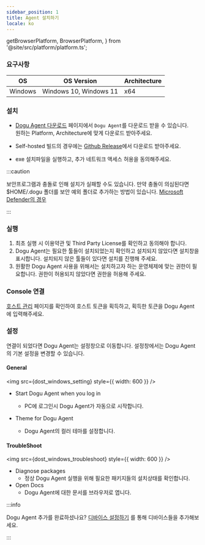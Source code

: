 ```yaml
---
sidebar_position: 1
title: Agent 설치하기
locale: ko
---
```


  getBrowserPlatform,
  BrowserPlatform,
} from '@site/src/platform/platform.ts';


### 요구사항

| OS      | OS Version             | Architecture |
| ------- | ---------------------- | ------------ |
| Windows | Windows 10, Windows 11 | x64          |

### 설치

<Tabs groupId="service" defaultValue="cloud" queryString>
<TabItem value="cloud" label="Cloud" default>

- [Dogu Agent 다운로드](https://dogutech.io/downloads/dogu-agent) 페이지에서 `Dogu Agent`를 다운로드 받을 수 있습니다.  
  원하는 Platform, Architecture에 맞게 다운로드 받아주세요.

</TabItem>
<TabItem value="self-hosted" label="Self-Hosted">

- Self-hosted 빌드의 경우에는 [Github Release](https://github.com/dogu-team/dogu/releases)에서 다운로드 받아주세요.

</TabItem>
</Tabs>

- exe 설치파일을 실행하고, 추가 네트워크 액세스 허용을 동의해주세요.

:::caution

보안프로그램과 충돌로 인해 설치가 실패할 수도 있습니다. 만약 충돌이 의심된다면 $HOME/.dogu 폴더를 보안 예외 폴더로 추가하는 방법이 있습니다.
[Microsoft Defender의 경우](https://support.microsoft.com/en-us/windows/add-an-exclusion-to-windows-security-811816c0-4dfd-af4a-47e4-c301afe13b26)

:::

### 실행

1. 최초 실행 시 이용약관 및 Third Party License를 확인하고 동의해야 합니다.
2. Dogu Agent는 필요한 툴들이 설치되었는지 확인하고 설치되지 않았다면 설치창을 표시합니다. 설치되지 않은 툴들이 있다면 설치를 진행해 주세요.
3. 원활한 Dogu Agent 사용을 위해서는 설치하고자 하는 운영체제에 맞는 권한이 필요합니다. 권한이 허용되지 않았다면 권한을 허용해 주세요.

### Console 연결

[호스트 관리](/management/organization/device-farm/host-management) 페이지를 확인하여 호스트 토큰을 획득하고, 획득한 토큰을 Dogu Agent에 입력해주세요.

### 설정

연결이 되었다면 Dogu Agent는 설정창으로 이동합니다. 설정창에서는 Dogu Agent의 기본 설정을 변경할 수 있습니다.

#### General

<img src={dost_windows_setting} style={{ width: 600 }} />

- Start Dogu Agent when you log in
  - PC에 로그인시 Dogu Agent가 자동으로 시작합니다.
- Theme for Dogu Agent

  - Dogu Agent의 컬러 테마를 설정합니다.

#### TroubleShoot

<img src={dost_windows_troubleshoot} style={{ width: 600 }} />

- Diagnose packages
  - 정상 Dogu Agent 실행을 위해 필요한 패키지들의 설치상태를 확인합니다.
- Open Docs
  - Dogu Agent에 대한 문서를 브라우저로 엽니다.

:::info

Dogu Agent 추가를 완료하셨나요? [디바이스 설정하기](/device-farm/device/settings) 를 통해 디바이스들을 추가해보세요.

:::
